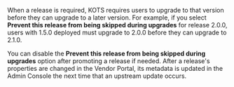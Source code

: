 When a release is required, KOTS requires users to upgrade to that version before they can upgrade to a later version. For example, if you select **Prevent this release from being skipped during upgrades** for release 2.0.0, users with 1.5.0 deployed must upgrade to 2.0.0 before they can upgrade to 2.1.0.

You can disable the **Prevent this release from being skipped during upgrades** option after promoting a release if needed. After a release's properties are changed in the Vendor Portal, its metadata is updated in the Admin Console the next time that an upstream update occurs.